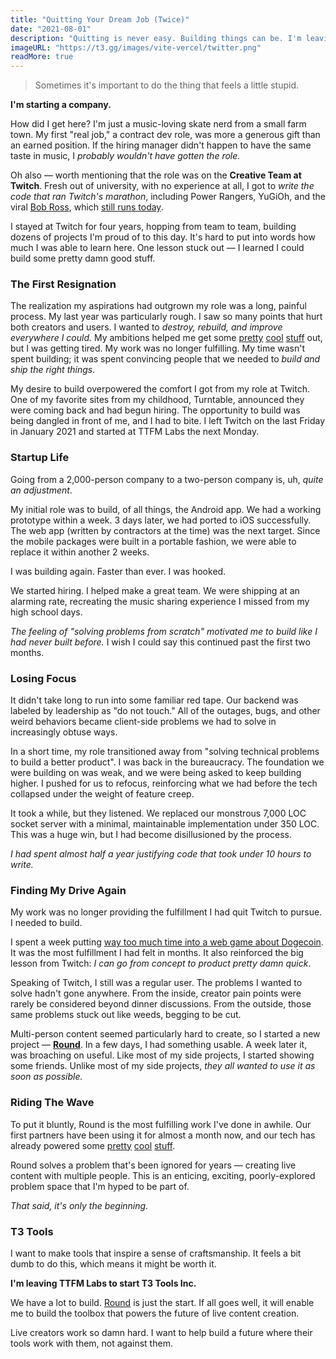 ```yaml
---
title: "Quitting Your Dream Job (Twice)"
date: "2021-08-01"
description: "Quitting is never easy. Building things can be. I'm leaving TTFM Labs to start a company."
imageURL: "https://t3.gg/images/vite-vercel/twitter.png"
readMore: true
---
```


> Sometimes it's important to do the thing that feels a little stupid.

**I'm starting a company.**

How did I get here? I'm just a music-loving skate nerd from a small farm town. My first "real job," a contract dev role, was more a generous gift than an earned position. If the hiring manager didn't happen to have the same taste in music, I _probably wouldn't have gotten the role._

Oh also — worth mentioning that the role was on the **Creative Team at Twitch**. Fresh out of university, with no experience at all, I got to _write the code that ran Twitch's marathon_, including Power Rangers, YuGiOh, and the viral [Bob Ross](https://techcrunch.com/2015/11/09/after-pulling-in-5-6m-viewers-twitch-is-keeping-bob-ross-on-the-air/), which [still runs today](https://twitch.tv/bobross).

I stayed at Twitch for four years, hopping from team to team, building dozens of projects I'm proud of to this day. It's hard to put into words how much I was able to learn here. One lesson stuck out — I learned I could build some pretty damn good stuff.

### The First Resignation

The realization my aspirations had outgrown my role was a long, painful process. My last year was particularly rough. I saw so many points that hurt both creators and users. I wanted to _destroy, rebuild, and improve everywhere I could._ My ambitions helped me get some [pretty](https://blog.twitch.tv/en/2020/03/31/introducing-mod-view/) [cool](https://www.twitch.tv/broadcast/soundtrack) [stuff](https://www.twitch.tv/broadcast/studio) out, but I was getting tired. My work was no longer fulfilling. My time wasn't spent building; it was spent convincing people that we needed to _build and ship the right things_.

My desire to build overpowered the comfort I got from my role at Twitch. One of my favorite sites from my childhood, Turntable, announced they were coming back and had begun hiring. The opportunity to build was being dangled in front of me, and I had to bite. I left Twitch on the last Friday in January 2021 and started at TTFM Labs the next Monday.

### Startup Life

Going from a 2,000-person company to a two-person company is, uh, _quite an adjustment_.

My initial role was to build, of all things, the Android app. We had a working prototype within a week. 3 days later, we had ported to iOS successfully. The web app (written by contractors at the time) was the next target. Since the mobile packages were built in a portable fashion, we were able to replace it within another 2 weeks.

I was building again. Faster than ever. I was hooked.

We started hiring. I helped make a great team. We were shipping at an alarming rate, recreating the music sharing experience I missed from my high school days.

_The feeling of "solving problems from scratch" motivated me to build like I had never built before._ I wish I could say this continued past the first two months.

### Losing Focus

It didn't take long to run into some familiar red tape. Our backend was labeled by leadership as "do not touch." All of the outages, bugs, and other weird behaviors became client-side problems we had to solve in increasingly obtuse ways.

In a short time, my role transitioned away from "solving technical problems to build a better product". I was back in the bureaucracy. The foundation we were building on was weak, and we were being asked to keep building higher. I pushed for us to refocus, reinforcing what we had before the tech collapsed under the weight of feature creep.

It took a while, but they listened. We replaced our monstrous 7,000 LOC socket server with a minimal, maintainable implementation under 350 LOC. This was a huge win, but I had become disillusioned by the process.

_I had spent almost half a year justifying code that took under 10 hours to write._

### Finding My Drive Again

My work was no longer providing the fulfillment I had quit Twitch to pursue. I needed to build.

I spent a week putting [way too much time into a web game about Dogecoin](https://doge.t3.gg/). It was the most fulfillment I had felt in months. It also reinforced the big lesson from Twitch: _I can go from concept to product pretty damn quick_.

Speaking of Twitch, I still was a regular user. The problems I wanted to solve hadn't gone anywhere. From the inside, creator pain points were rarely be considered beyond dinner discussions. From the outside, those same problems stuck out like weeds, begging to be cut.

Multi-person content seemed particularly hard to create, so I started a new project — [**Round**](https://round.t3.gg/). In a few days, I had something usable. A week later it, was broaching on useful. Like most of my side projects, I started showing some friends. Unlike most of my side projects, _they all wanted to use it as soon as possible._

### Riding The Wave

To put it bluntly, Round is the most fulfilling work I've done in awhile. Our first partners have been using it for almost a month now, and our tech has already powered some [pretty](https://www.twitch.tv/videos/1116432396) [cool](https://www.twitch.tv/videos/1123526377) [stuff](https://www.twitch.tv/videos/1133166999?filter=highlights&sort=time).

Round solves a problem that's been ignored for years — creating live content with multiple people. This is an enticing, exciting, poorly-explored problem space that I'm hyped to be part of.

_That said, it's only the beginning._

### T3 Tools

I want to make tools that inspire a sense of craftsmanship. It feels a bit dumb to do this, which means it might be worth it.

**I'm leaving TTFM Labs to start T3 Tools Inc.**

We have a lot to build. [Round](https://round.t3.gg/) is just the start. If all goes well, it will enable me to build the toolbox that powers the future of live content creation.

Live creators work so damn hard. I want to help build a future where their tools work with them, not against them.
